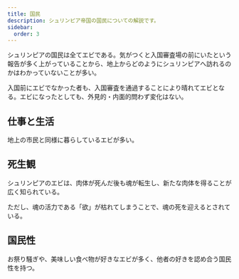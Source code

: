 ```yaml
---
title: 国民
description: シュリンピア帝国の国民についての解説です。
sidebar:
  order: 3
---
```


シュリンピアの国民は全てエビである。気がつくと入国審査場の前にいたという報告が多く上がっていることから、地上からどのようにシュリンピアへ訪れるのかはわかっていないことが多い。

入国前にエビでなかった者も、入国審査を通過することにより晴れてエビとなる。エビになったとしても、外見的・内面的問わず変化はない。

## 仕事と生活
地上の市民と同様に暮らしているエビが多い。

## 死生観
シュリンピアのエビは、肉体が死んだ後も魂が転生し、新たな肉体を得ることが広く知られている。

ただし、魂の活力である「欲」が枯れてしまうことで、魂の死を迎えるとされている。

## 国民性
お祭り騒ぎや、美味しい食べ物が好きなエビが多く、他者の好きを認め合う国民性を持つ。
